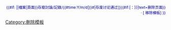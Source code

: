 <span class="plainlinks"><div style="text-align: right; font-size: smaller; float: right; color:darkblue;">{{#if:{{{date|}}}
|{{DeleteLink|comment=[[Wikipedia:{{#ifexist:Media:{{PAGENAME}}{{#ifeq:File|{{NAMESPACE}}||-頁面存廢討論}}|檔案|頁面}}存廢討論/記錄/{{#time:Y/m/d|{{{date}}}}}#{{FULLPAGENAME}}|存废讨论通过]]{{#if:{{{reason|}}}|：{{{reason}}}}}|text=删除页面}} · [{{fullurl:{{FULLPAGENAME}}|action=edit&section=0}} 移除模板]
}}</div></span><noinclude>
[[Category:刪除模板]]</noinclude>